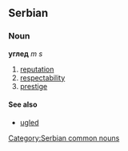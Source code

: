 ==Serbian==
===Noun===
'''углед''' ''m s''
#[[reputation]]
#[[respectability]]
#[[prestige]]
====See also====
*[[ugled]]
[[Category:Serbian common nouns]]